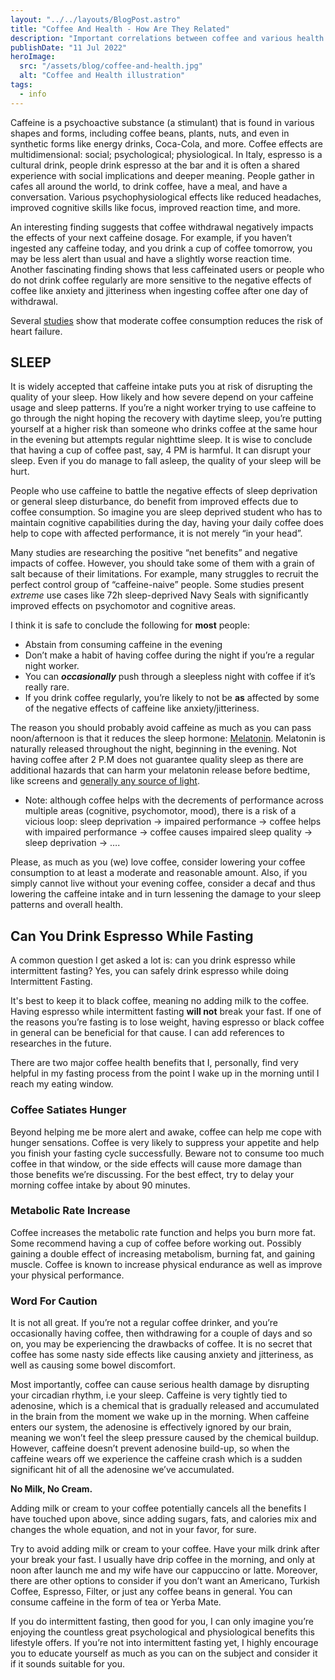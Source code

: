 ```yaml
---
layout: "../../layouts/BlogPost.astro"
title: "Coffee And Health - How Are They Related"
description: "Important correlations between coffee and various health subjects"
publishDate: "11 Jul 2022"
heroImage:
  src: "/assets/blog/coffee-and-health.jpg"
  alt: "Coffee and Health illustration"
tags:
  - info
---
```


Caffeine is a psychoactive substance (a stimulant) that is found in various shapes and forms, including coffee beans, plants, nuts, and even in synthetic forms like energy drinks, Coca-Cola, and more. Coffee effects are multidimensional: social; psychological; physiological. In Italy, espresso is a cultural drink, people drink espresso at the bar and it is often a shared experience with social implications and deeper meaning. People gather in cafes all around the world, to drink coffee, have a meal, and have a conversation. Various psychophysiological effects like reduced headaches, improved cognitive skills like focus, improved reaction time, and more.

An interesting finding suggests that coffee withdrawal negatively impacts the effects of your next caffeine dosage. For example, if you haven’t ingested any caffeine today, and you drink a cup of coffee tomorrow, you may be less alert than usual and have a slightly worse reaction time. Another fascinating finding shows that less caffeinated users or people who do not drink coffee regularly are more sensitive to the negative effects of coffee like anxiety and jitteriness when ingesting coffee after one day of withdrawal. 

Several [studies](https://www.heart.org/en/news/2021/02/09/coffee-may-help-reduce-risk-for-heart-failure) show that moderate coffee consumption reduces the risk of heart failure.


## SLEEP

It is widely accepted that caffeine intake puts you at risk of disrupting the quality of your sleep. How likely and how severe depend on your caffeine usage and sleep patterns. If you’re a night worker trying to use caffeine to go through the night hoping the recovery with daytime sleep, you’re putting yourself at a higher risk than someone who drinks coffee at the same hour in the evening but attempts regular nighttime sleep. It is wise to conclude that having a cup of coffee past, say, 4 PM is harmful. It can disrupt your sleep. Even if you do manage to fall asleep, the quality of your sleep will be hurt. 

People who use caffeine to battle the negative effects of sleep deprivation or general sleep disturbance, do benefit from improved effects due to coffee consumption. So imagine you are sleep deprived student who has to maintain cognitive capabilities during the day, having your daily coffee does help to cope with affected performance, it is not merely “in your head”.

Many studies are researching the positive “net benefits” and negative impacts of coffee. However, you should take some of them with a grain of salt because of their limitations. For example, many struggles to recruit the perfect control group of “caffeine-naive” people. Some studies present _extreme_ use cases like 72h sleep-deprived Navy Seals with significantly improved effects on psychomotor and cognitive areas.

I think it is safe to conclude the following for **most** people:



* Abstain from consuming caffeine in the evening
* Don’t make a habit of having coffee during the night if you’re a regular night worker.
* You can **_occasionally_** push through a sleepless night with coffee if it’s really rare.
* If you drink coffee regularly, you’re likely to not be **as** affected by some of the negative effects of caffeine like anxiety/jitteriness. 

The reason you should probably avoid caffeine as much as you can pass noon/afternoon is that it reduces the sleep hormone: [Melatonin](https://www.nccih.nih.gov/health/melatonin-what-you-need-to-know). Melatonin is naturally released throughout the night, beginning in the evening. Not having coffee after 2 P.M does not guarantee quality sleep as there are additional hazards that can harm your melatonin release before bedtime, like screens and [generally any source of light](https://www.webmd.com/sleep-disorders/news/20110119/light-exposure-may-cut-production-of-melatonin).

* Note: although coffee helps with the decrements of performance across multiple areas (cognitive, psychomotor, mood), there is a risk of a vicious loop: sleep deprivation -> impaired performance -> coffee helps with impaired performance -> coffee causes impaired sleep quality -> sleep deprivation -> ….

Please, as much as you (we) love coffee, consider lowering your coffee consumption to at least a moderate and reasonable amount. Also, if you simply cannot live without your evening coffee, consider a decaf and thus lowering the caffeine intake and in turn lessening the damage to your sleep patterns and overall health.


## Can You Drink Espresso While Fasting
 
A common question I get asked a lot is: can you drink espresso while intermittent fasting? Yes, you can safely drink espresso while doing Intermittent Fasting. 

It's best to keep it to black coffee, meaning no adding milk to the
coffee. Having espresso while intermittent fasting **will not** break your fast. If one of the reasons you’re fasting is to lose weight, having espresso or black coffee in general can be beneficial for that cause. I can add references to researches in the future.

There are two major coffee health benefits that I, personally, find very helpful in my fasting process from the point I wake up in the morning until I reach my eating window.


### Coffee Satiates Hunger

Beyond helping me be more alert and awake, coffee can help me cope with hunger sensations. Coffee is very likely to suppress your appetite and help you finish your fasting cycle successfully. Beware not to consume too much coffee in that window, or the side effects will cause more damage than those benefits we’re discussing. For the best effect, try to delay your morning coffee intake by about 90 minutes. 


### Metabolic Rate Increase 

Coffee increases the metabolic rate function and helps you burn more fat. Some recommend having a cup of coffee before working out. Possibly gaining a double effect of increasing metabolism, burning fat, and gaining muscle. Coffee is known to increase physical endurance as well as improve your physical performance.


### Word For Caution

It is not all great. If you’re not a regular coffee drinker, and you’re occasionally having coffee, then withdrawing for a couple of days and so on, you may be experiencing the drawbacks of coffee. It is no secret that coffee has some nasty side effects like causing anxiety and jitteriness, as well as causing some bowel discomfort. 

Most importantly, coffee can cause serious health damage by disrupting your circadian rhythm, i.e your sleep. Caffeine is very tightly tied to adenosine, which is a chemical that is gradually released and accumulated in the brain from the moment we wake up in the morning. When caffeine enters our system, the adenosine is effectively ignored by our brain, meaning we won’t feel the sleep pressure caused by the chemical buildup. However, caffeine doesn’t prevent adenosine build-up, so when the caffeine wears off we experience the caffeine crash which is a sudden significant hit of all the adenosine we’ve accumulated. 

**No Milk, No Cream.**

Adding milk or cream to your coffee potentially cancels all the benefits I have touched upon above, since adding sugars, fats, and calories mix and changes the whole equation, and not in your favor, for sure.

Try to avoid adding milk or cream to your coffee. Have your milk drink after your break your fast. I usually have drip coffee in the morning, and only at noon after launch me and my wife have our cappuccino or latte. Moreover, there are other options to consider if you don’t want an Americano, Turkish Coffee, Espresso, Filter, or just any coffee beans in general. You can consume caffeine in the form of tea or Yerba Mate. 

If you do intermittent fasting, then good for you, I can only imagine you’re enjoying the countless great psychological and physiological benefits this lifestyle offers. If you’re not into intermittent fasting yet, I highly encourage you to educate yourself as much as you can on the subject and consider it if it sounds suitable for you.
